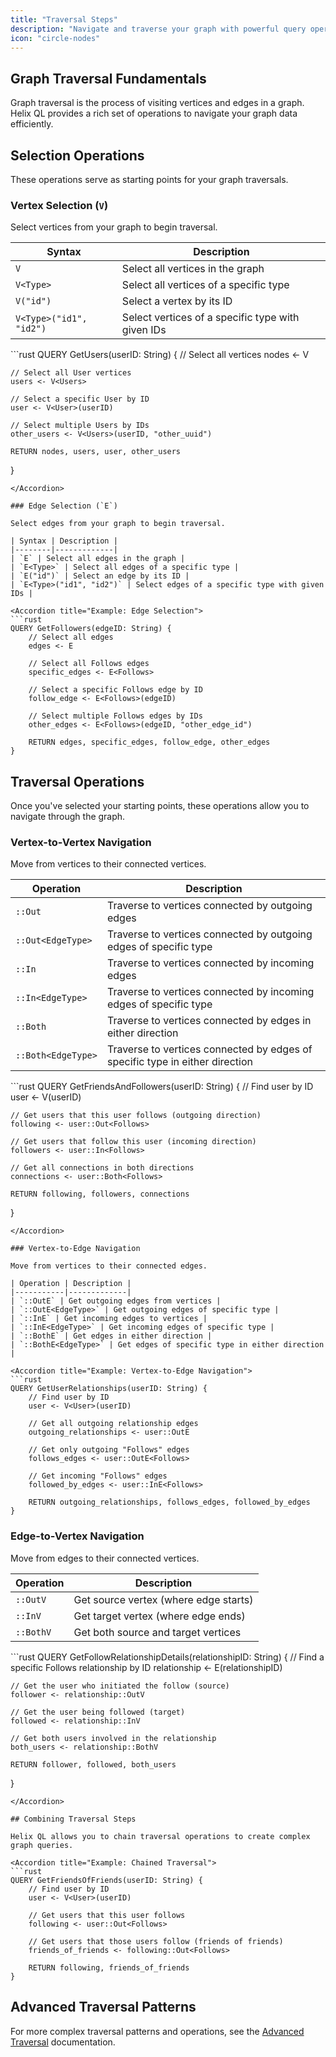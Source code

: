 ```yaml
---
title: "Traversal Steps"
description: "Navigate and traverse your graph with powerful query operations"
icon: "circle-nodes"
---
```


## Graph Traversal Fundamentals

Graph traversal is the process of visiting vertices and edges in a graph. Helix QL provides a rich set of operations to navigate your graph data efficiently.

## Selection Operations

These operations serve as starting points for your graph traversals.

### Vertex Selection (`V`)

Select vertices from your graph to begin traversal.

| Syntax | Description |
|--------|-------------|
| `V` | Select all vertices in the graph |
| `V<Type>` | Select all vertices of a specific type |
| `V("id")` | Select a vertex by its ID |
| `V<Type>("id1", "id2")` | Select vertices of a specific type with given IDs |

<Accordion title="Example: Vertex Selection">
```rust
QUERY GetUsers(userID: String) {
    // Select all vertices
    nodes <- V
    
    // Select all User vertices
    users <- V<Users>
    
    // Select a specific User by ID
    user <- V<User>(userID)
    
    // Select multiple Users by IDs
    other_users <- V<Users>(userID, "other_uuid")
    
    RETURN nodes, users, user, other_users
}
```
</Accordion>

### Edge Selection (`E`)

Select edges from your graph to begin traversal.

| Syntax | Description |
|--------|-------------|
| `E` | Select all edges in the graph |
| `E<Type>` | Select all edges of a specific type |
| `E("id")` | Select an edge by its ID |
| `E<Type>("id1", "id2")` | Select edges of a specific type with given IDs |

<Accordion title="Example: Edge Selection">
```rust
QUERY GetFollowers(edgeID: String) {
    // Select all edges
    edges <- E
    
    // Select all Follows edges
    specific_edges <- E<Follows>
    
    // Select a specific Follows edge by ID
    follow_edge <- E<Follows>(edgeID)
    
    // Select multiple Follows edges by IDs
    other_edges <- E<Follows>(edgeID, "other_edge_id")
    
    RETURN edges, specific_edges, follow_edge, other_edges
}
```
</Accordion>

## Traversal Operations

Once you've selected your starting points, these operations allow you to navigate through the graph.

### Vertex-to-Vertex Navigation

Move from vertices to their connected vertices.

| Operation | Description |
|-----------|-------------|
| `::Out` | Traverse to vertices connected by outgoing edges |
| `::Out<EdgeType>` | Traverse to vertices connected by outgoing edges of specific type |
| `::In` | Traverse to vertices connected by incoming edges |
| `::In<EdgeType>` | Traverse to vertices connected by incoming edges of specific type |
| `::Both` | Traverse to vertices connected by edges in either direction |
| `::Both<EdgeType>` | Traverse to vertices connected by edges of specific type in either direction |

<Accordion title="Example: Vertex-to-Vertex Navigation">
```rust
QUERY GetFriendsAndFollowers(userID: String) {
    // Find user by ID
    user <- V<User>(userID)
    
    // Get users that this user follows (outgoing direction)
    following <- user::Out<Follows>
    
    // Get users that follow this user (incoming direction)
    followers <- user::In<Follows>
    
    // Get all connections in both directions
    connections <- user::Both<Follows>
    
    RETURN following, followers, connections
}
```
</Accordion>

### Vertex-to-Edge Navigation

Move from vertices to their connected edges.

| Operation | Description |
|-----------|-------------|
| `::OutE` | Get outgoing edges from vertices |
| `::OutE<EdgeType>` | Get outgoing edges of specific type |
| `::InE` | Get incoming edges to vertices |
| `::InE<EdgeType>` | Get incoming edges of specific type |
| `::BothE` | Get edges in either direction |
| `::BothE<EdgeType>` | Get edges of specific type in either direction |

<Accordion title="Example: Vertex-to-Edge Navigation">
```rust
QUERY GetUserRelationships(userID: String) {
    // Find user by ID
    user <- V<User>(userID)
    
    // Get all outgoing relationship edges
    outgoing_relationships <- user::OutE
    
    // Get only outgoing "Follows" edges
    follows_edges <- user::OutE<Follows>
    
    // Get incoming "Follows" edges
    followed_by_edges <- user::InE<Follows>
    
    RETURN outgoing_relationships, follows_edges, followed_by_edges
}
```
</Accordion>

### Edge-to-Vertex Navigation

Move from edges to their connected vertices.

| Operation | Description |
|-----------|-------------|
| `::OutV` | Get source vertex (where edge starts) |
| `::InV` | Get target vertex (where edge ends) |
| `::BothV` | Get both source and target vertices |

<Accordion title="Example: Edge-to-Vertex Navigation">
```rust
QUERY GetFollowRelationshipDetails(relationshipID: String) {
    // Find a specific Follows relationship by ID
    relationship <- E<Follows>(relationshipID)
    
    // Get the user who initiated the follow (source)
    follower <- relationship::OutV
    
    // Get the user being followed (target)
    followed <- relationship::InV
    
    // Get both users involved in the relationship
    both_users <- relationship::BothV
    
    RETURN follower, followed, both_users
}
```
</Accordion>

## Combining Traversal Steps

Helix QL allows you to chain traversal operations to create complex graph queries.

<Accordion title="Example: Chained Traversal">
```rust
QUERY GetFriendsOfFriends(userID: String) {
    // Find user by ID
    user <- V<User>(userID)
    
    // Get users that this user follows
    following <- user::Out<Follows>
    
    // Get users that those users follow (friends of friends)
    friends_of_friends <- following::Out<Follows>
    
    RETURN following, friends_of_friends
}
```
</Accordion>

## Advanced Traversal Patterns

For more complex traversal patterns and operations, see the [Advanced Traversal](/advanced/traversal) documentation.
